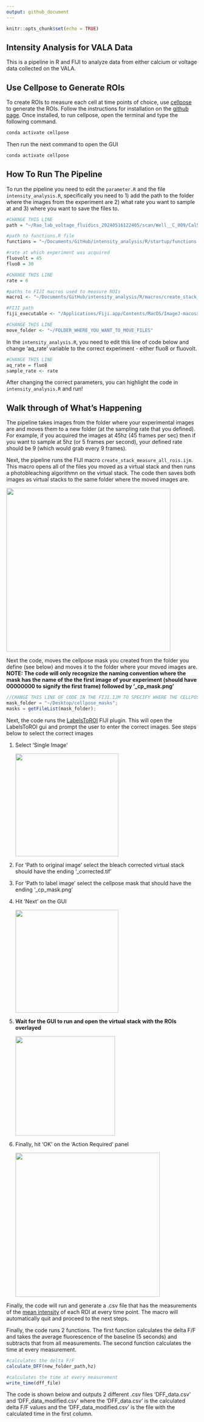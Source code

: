 ```yaml
---
output: github_document
---
```


```r
knitr::opts_chunk$set(echo = TRUE)
```

## Intensity Analysis for VALA Data

This is a pipeline in R and FIJI to analyze data from either calcium or voltage data collected on the VALA.

## Use Cellpose to Generate ROIs

To create ROIs to measure each cell at time points of choice, use [cellpose](https://www.cellpose.org/) to generate the ROIs. Follow the instructions for installation on the [github page](https://github.com/mouseland/cellpose). Once installed, to run cellpose, open the terminal and type the following command.

``` C
conda activate cellpose
```
Then run the next command to open the GUI

``` C
conda activate cellpose
```

## How To Run The Pipeline

To run the pipeline you need to edit the `parameter.R` and the file `intensity_analysis.R`, specifically you need to 1) add the path to the folder where the images from the experiment are 2) what rate you want to sample at and 3) where you want to save the files to.

```r
#CHANGE THIS LINE
path = "~/Rao_lab_voltage_fluidics_20240516122405/scan/Well__C_009/Cal520"

#path to functions.R file
functions = "~/Documents/GitHub/intensity_analysis/R/startup/functions.R"

#rate at which experiment was acquired
fluovolt = 45
fluo8 = 30

#CHANGE THIS LINE
rate = 6

#paths to FIJI macros used to measure ROIs
macro1 <- "~/Documents/GitHub/intensity_analysis/R/macros/create_stack_measure_all_rois.ijm"

#FIJI path
fiji_executable <- "/Applications/Fiji.app/Contents/MacOS/ImageJ-macosx"

#CHANGE THIS LINE
move_folder <- "~/FOLDER_WHERE_YOU_WANT_TO_MOVE_FILES"
```

In the `intensity_analysis.R`, you need to edit this line of code below and change 'aq_rate' variable to the correct experiment - either fluo8 or fluovolt.

```r
#CHANGE THIS LINE
aq_rate = fluo8
sample_rate <- rate
```

After changing the correct parameters, you can highlight the code in `intensity_analysis.R` and run!

## Walk through of What's Happening

The pipeline takes images from the folder where your experimental images are and moves them to a new folder (at the sampling rate that you defined). For example, if you acquired the images at 45hz (45 frames per sec) then if you want to sample at 5hz (or 5 frames per second), your defined rate should be 9 (which would grab every 9 frames).

Next, the pipeline runs the FIJI macro `create_stack_measure_all_rois.ijm`. This macro opens all of the files you moved as a virtual stack and then runs a photobleaching algorithmn on the virtual stack. The code then saves both images as virtual stacks to the same folder where the moved images are.

![](inst/images/folder%20example.png){width="432"}

Next the code, moves the cellpose mask you created from the folder you define (see below) and moves it to the folder where your moved images are. **NOTE: The code will only recognize the naming convention where the mask has the name of the the first image of your experiment (should have 00000000 to signify the first frame) followed by '\_cp_mask.png'**

``` javascript
//CHANGE THIS LINE OF CODE IN THE FIJI.IJM TO SPECIFY WHERE THE CELLPOSE MASKS ARE
mask_folder = "~/Desktop/cellpose_masks"; 
masks = getFileList(mask_folder);
```

Next, the code runs the [LabelsToROI](https://labelstorois.github.io/) FIJI plugin. This will open the LabelsToROI gui and prompt the user to enter the correct images. See steps below to select the correct images

1.  Select 'Single Image'

    ![](inst/images/single_image.png){width="271"}

2.  For 'Path to original image' select the bleach corrected virtual stack should have the ending '\_corrected.tif'

3.  For 'Path to label image' select the cellpose mask that should have the ending '\_cp_mask.png'

4.  Hit 'Next' on the GUI

    ![](inst/images/image_select_and_next.png){width="271"}

5.  **Wait for the GUI to run and open the virtual stack with the ROIs overlayed**

    ![](inst/images/overlayedROI.png){width="262"}

6.  Finally, hit 'OK' on the 'Action Required' panel

    ![](inst/images/prompt.png){width="380"}

Finally, the code will run and generate a .csv file that has the measurements of the [mean intensity](https://forum.image.sc/t/how-does-imagej-calculate-intensity-mean-gray-value/11874) of each ROI at every time point. The macro will automatically quit and proceed to the next steps.

Finally, the code runs 2 functions. The first function calculates the delta F/F and takes the average fluorescence of the baseline (5 seconds) and subtracts that from all measurements. The second function calculates the time at every measurement.

```r
#calculates the delta F/F
calculate_DFF(new_folder_path,hz)

#calculates the time at every measurement
write_time(dff_file)
```

The code is shown below and outputs 2 different .csv files 'DFF_data.csv' and 'DFF_data_modified.csv' where the 'DFF_data.csv' is the calculated delta F/F values and the 'DFF_data_modified.csv' is the file with the calculated time in the first column.
